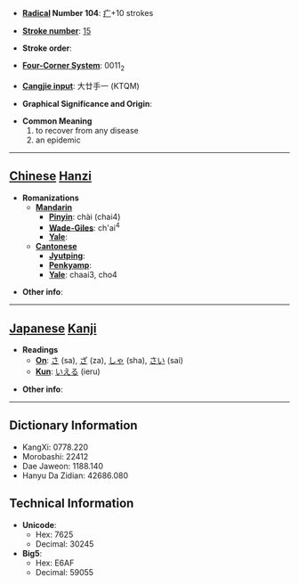 * '''[[Wiktionary:Chinese radical index| Radical]] Number 104''': [[Wiktionary:Chinese radical index 疒|疒]]+10 strokes

* '''[[Wiktionary:Chinese total strokes index|Stroke number]]''': [[Wiktionary:Chinese total strokes index 15|15]]

* '''Stroke order''': 

* '''[[Wiktionary:Chinese four corner index|Four-Corner System]]''': 0011<sub>2</sub>

* '''[[Wiktionary:Chinese Cangjie index|Cangjie input]]''': 大廿手一 (KTQM)

* '''Graphical Significance and Origin''': 

* '''Common Meaning'''
*#to recover from any disease
*# an epidemic


----

== [[Chinese]] [[Hanzi]] ==

* '''Romanizations'''
** '''[[Mandarin]]'''
*** '''[[Pinyin]]''': chài (chai4)
*** '''[[Wade-Giles]]''': ch'ai<sup>4</sup>
*** '''[[Yale]]''': 
** '''[[Cantonese]]'''
*** '''[[Jyutping]]''':
*** '''[[Penkyamp]]''': 
*** '''[[Yale]]''': chaai3, cho4

* '''Other info''': 

----

== [[Japanese]] [[Kanji]] ==

* '''Readings'''
** '''[[On]]''': [[さ]] (sa), [[ざ]] (za), [[しゃ]] (sha), [[さい]] (sai)
** '''[[Kun]]''': [[いえる]] (ieru)

* '''Other info''':  

----

== Dictionary Information ==

* KangXi: 0778.220
* Morobashi: 22412
* Dae Jaweon: 1188.140
* Hanyu Da Zidian: 42686.080

== Technical Information ==

* '''Unicode''':
** Hex: 7625
** Decimal: 30245
* '''Big5''':
** Hex: E6AF
** Decimal: 59055